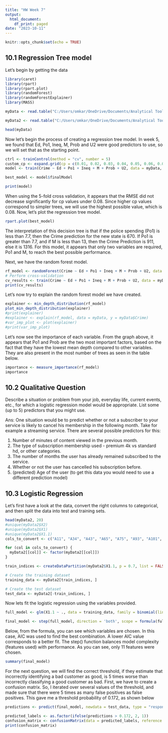 ```yaml
---
title: "HW Week 7"
output:
  html_document:
    df_print: paged
date: "2023-10-11"
---
```


```r
knitr::opts_chunk$set(echo = TRUE)
```

## 10.1 Regression Tree model

Let's begin by getting the data

```r
library(caret)
library(rpart)
library(rpart.plot)
library(randomForest)
library(randomForestExplainer)
library(MASS)

myData <- read.table("C:/Users/omkar/OneDrive/Documents/Analytical Tools Folder/uscrime.txt", header = TRUE)

myData2 <- read.table("C:/Users/omkar/OneDrive/Documents/Analytical Tools Folder/germancredit.txt", header = TRUE)

head(myData)
```

Now let's begin the process of creating a regression tree model. In week 5, we found that Ed, Po1, Ineq, M, Prob and U2 were good predictors to use, so we will set that as the starting point. 

```r


ctrl <- trainControl(method = "cv", number = 5)
custom_cp <- expand.grid(cp = c(0.01, 0.02, 0.03, 0.04, 0.05, 0.06, 0.07, 0.08, 0.09, 0.1, 0.11, 0.12, 0.13))
model <- train(Crime ~ Ed + Po1 + Ineq + M + Prob + U2, data = myData, method = "rpart", tuneGrid = custom_cp, trControl = ctrl)

best_model <- model$finalModel

print(model)
```
When using the 5-fold cross validation, it appears that the RMSE did not decrease significantly for cp values under 0.08. Since higher cp values correspond to simpler trees, we will use the highest possible value, which is 0.08. Now, let's plot the regression tree model. 

```r
rpart.plot(best_model)
```
The interpretation of this decision tree is that if the police spending (Po1) is less than 7.7, then the Crime prediction for the new state is 670. If Po1 is greater than 7.7, and if M is less than 13, then the Crime Prediction is 911, else it is 1316. For this model, it appears that only two variables are required, Po1 and M, to reach the best possible performance. 

Next, we have the random forest model. 

```r
rf_model <- randomForest(Crime ~ Ed + Po1 + Ineq + M + Prob + U2, data = myData, ntree = 100, localImp = TRUE)
# Perform cross-validation
cv_results <- train(Crime ~ Ed + Po1 + Ineq + M + Prob + U2, data = myData, method = "rf", trControl = ctrl)
print(cv_results)

```
Let's now try to explain the random forest model we have created. 

```r
explainer <- min_depth_distribution(rf_model)
plot_min_depth_distribution(explainer)
#print(explainer)
#explainer <- explain(rf_model, data = myData, y = myData$Crime)
#var_imp_plot <- plot(explainer)
#print(var_imp_plot)

```
Let's now see the importance of each variable. From the graph above, it appears that Po1 and Prob are the two most important factors, based on the fact that they have the lowest mean depth compared to other variables. They are also present in the most number of trees as seen in the table below. 

```r
importance <- measure_importance(rf_model)
importance
```
## 10.2 Qualitative Question

Describe a situation or problem from your job, everyday life, current events, etc., for which a logistic regression model would be appropriate. List some (up to 5) predictors that you might use.

Ans: One situation would be to predict whether or not a subscriber to your service is likely to cancel his membership in the following month. Take for example a streaming service. There are several possible predictors for this:

1. Number of minutes of content viewed in the previous month. 
2. The type of subscription membership used - premium 4k vs standard hd, or other categories. 
3. The number of months the user has already remained subscribed to the service. 
4. Whether or not the user has cancelled his subscription before. 
5. (predicted) Age of the user (to get this data you would need to use a different prediction model)

## 10.3 Logistic Regression

Let's first have a look at the data, convert the right columns to categorical, and then split the data into test and training sets. 
```r
head(myData2, 20)
#unique(myData2$X2)
#unique(myData2$X1)
#unique(myData2$X1.1)
cols_to_convert <- c("A11", "A34", "A43", "A65", "A75", "A93", "A101", "A121", "A143", "A152", "A173", "A192", "A201", "X1.1")

for (col in cols_to_convert) {
  myData2[[col]] <- factor(myData2[[col]])
}

train_indices <- createDataPartition(myData2$X1.1, p = 0.7, list = FALSE)

# Create the training dataset
training_data <- myData2[train_indices, ]

# Create the test dataset
test_data <- myData2[-train_indices, ]
```
Now lets fit the logistic regression using the variables provided. 

```r
full_model <- glm(X1.1 ~ ., data = training_data, family = binomial(link="logit"))

final_model <- step(full_model, direction = 'both', scope = formula(full_model))
```
Below, from the formula, you can see which variables are chosen. In this case, AIC was used to find the best combination. A lower AIC value corresponds to a better fit. The step() function balances model complexity (features used) with performance. As you can see, only 11 features were chosen. 

```r
summary(final_model)
```
For the next question, we will find the correct threshold, if they estimate that incorrectly identifying a bad customer as good, is 5 times worse than incorrectly classifying a good customer as bad. First, we have to create a confusion matrix. So, I iterated over several values of the threshold, and made sure that there were 5 times as many false positives as false positives. This gave me a threshold probability of 0.172, as shown below

```r
predictions <- predict(final_model, newdata = test_data, type = "response")

predicted_labels <- as.factor(ifelse(predictions > 0.172, 2, 1))
confusion_matrix <- confusionMatrix(data = predicted_labels, reference = test_data$X1.1)
print(confusion_matrix)
```

